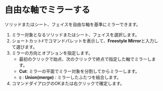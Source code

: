
# 自由な軸でミラーする

<Reference shortcut="" command="Freestyle Mirror" button="" />

ソリッドまたはシート、フェイスを自由な軸を基準にミラーできます。

1. ミラー対象となるソリッドまたはシート、フェイスを選択します。
2. ショートカット`F`でコマンドパレットを表示して、**Freestyle Mirror**と入力して選びます。
3. ミラーの方向とオプションを指定します。
    - 最初のクリックで始点、次のクリックで終点で指定した軸でミラーします。
    - **Cut**: ミラーの平面でミラー対象を分割してからミラーします。
    - `Q` : **Union(merge)** : ミラーしたふたつを結合します。
4. コマンドダイアログのOKまたは右クリックで確定します。
